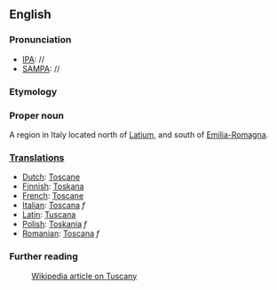 ==English==

===Pronunciation===
*[[IPA]]: //
*[[SAMPA]]: //

===Etymology===

===Proper noun===

A region in Italy located north of [[Latium]], and south of [[Emilia-Romagna]]. 

===[[Translation]]s===

*[[Dutch]]: [[Toscane]]
*[[Finnish]]: [[Toskana]]
*[[French]]: [[Toscane]]
*[[Italian]]: [[Toscana]] ''f''
*[[Latin]]: [[Tuscana]]
*[[Polish]]: [[Toskania]] ''f''
*[[Romanian]]: [[Toscana]] ''f''

===Further reading===

:[[en:Tuscany|Wikipedia article on Tuscany]]